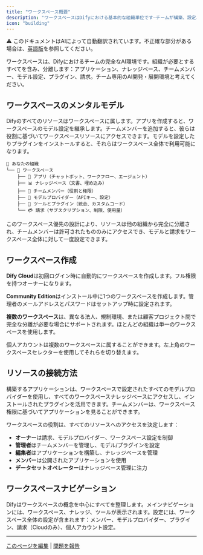 ```yaml
---
title: "ワークスペース概要"
description: "ワークスペースはDifyにおける基本的な組織単位です—チームが構築、設定、管理するすべてがワークスペース内に存在します"
icon: "building"
---
```


<Note> ⚠️ このドキュメントはAIによって自動翻訳されています。不正確な部分がある場合は、[英語版](../../../../en/documentation/pages/workspace/readme.mdx)を参照してください。</Note>

ワークスペースは、Difyにおけるチームの完全なAI環境です。組織が必要とするすべてを含み、分離します：アプリケーション、ナレッジベース、チームメンバー、モデル設定、プラグイン、請求。チーム専用のAI開発・展開環境と考えてください。

## ワークスペースのメンタルモデル

Difyのすべてのリソースはワークスペースに属します。アプリを作成すると、ワークスペースのモデル設定を継承します。チームメンバーを追加すると、彼らは役割に基づいてワークスペースリソースにアクセスできます。モデルを設定したりプラグインをインストールすると、それらはワークスペース全体で利用可能になります。

```
🏢 あなたの組織
└── 📁 ワークスペース
    ├── 🤖 アプリ（チャットボット、ワークフロー、エージェント）
    ├── 📊 ナレッジベース（文書、埋め込み）
    ├── 👥 チームメンバー（役割と権限）
    ├── 🧠 モデルプロバイダー（APIキー、設定）
    ├── 🔧 ツールとプラグイン（統合、カスタムコード）
    └── 💳 請求（サブスクリプション、制限、使用量）
```

このワークスペース優先の設計により、リソースは他の組織から完全に分離され、チームメンバーは許可されたもののみにアクセスでき、モデルと請求をワークスペース全体に対して一度設定できます。

## ワークスペース作成

**Dify Cloud**は初回ログイン時に自動的にワークスペースを作成します。フル権限を持つオーナーになります。

**Community Edition**はインストール中に1つのワークスペースを作成します。管理者のメールアドレスとパスワードはセットアップ時に設定されます。

**複数のワークスペース**は、異なる法人、規制環境、または顧客プロジェクト間で完全な分離が必要な場合にサポートされます。ほとんどの組織は単一のワークスペースを使用します。

<Info>
個人アカウントは複数のワークスペースに属することができます。左上角のワークスペースセレクターを使用してそれらを切り替えます。
</Info>

## リソースの接続方法

構築するアプリケーションは、ワークスペースで設定されたすべてのモデルプロバイダーを使用し、すべてのワークスペースナレッジベースにアクセスし、インストールされたプラグインを活用できます。チームメンバーは、ワークスペース権限に基づいてアプリケーションを見ることができます。

ワークスペースの役割は、すべてのリソースへのアクセスを決定します：
- **オーナー**は請求、モデルプロバイダー、ワークスペース設定を制御
- **管理者**はチームメンバーを管理し、モデル/プラグインを設定
- **編集者**はアプリケーションを構築し、ナレッジベースを管理
- **メンバー**は公開されたアプリケーションを使用
- **データセットオペレーター**はナレッジベース管理に注力

## ワークスペースナビゲーション

Difyはワークスペースの概念を中心にすべてを整理します。メインナビゲーションには、ワークスペース、ナレッジ、ツールが表示されます。設定には、ワークスペース全体の設定が含まれます：メンバー、モデルプロバイダー、プラグイン、請求（Cloudのみ）、個人アカウント設定。

---

[このページを編集](https://github.com/langgenius/dify-docs/edit/main/en/guides/workspace/app.mdx) | [問題を報告](https://github.com/langgenius/dify-docs/issues/new?template=docs.yml)